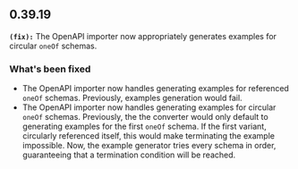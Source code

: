 ## 0.39.19
**`(fix):`** The OpenAPI importer now appropriately generates examples for circular `oneOf` schemas.

### What's been fixed
- The OpenAPI importer now handles generating examples for referenced `oneOf` schemas. Previously, examples generation would fail.
- The OpenAPI importer now handles generating examples for circular `oneOf` schemas. Previously, the
the converter would only default to generating examples for the first `oneOf` schema. If the first variant,
circularly referenced itself, this would make terminating the example impossible.
Now, the example generator tries every schema in order, guaranteeing that a termination condition will be
reached.


